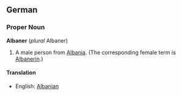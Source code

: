 ==German==
===Proper Noun===
'''Albaner''' (''plural'' Albaner)

# A male person from [[Albania]].  (The corresponding female term is [[Albanerin]].)

====Translation====
*English: [[Albanian]]